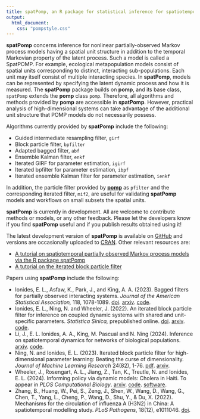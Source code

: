 ```yaml
---
title: spatPomp, an R package for statistical inference for spatiotemporal partially observed Markov processes
output:
  html_document:
    css: "pompstyle.css"
---
```


<span class="firstcharacter">**spatPomp**</span> concerns inference for nonlinear partially-observed Markov process models having a spatial unit structure in addition to the temporal Markovian property of the latent process.
Such a model is called a SpatPOMP.
For example, ecological metapopulation models consist of spatial units corresponding to distinct, interacting sub-populations.
Each unit may itself consist of multiple interacting species.
In **spatPomp**, models can be represented by specifying the latent dynamic process and how it is measured.
The **spatPomp** package builds on **pomp**, and its base class, `spatPomp` extends the **pomp** class `pomp`.
Therefore, all algorithms and methods provided by **pomp** are accessible in **spatPomp**.
However, practical analysis of high-dimensional systems can take advantage of the additional unit structure that POMP models do not necessarily possess.

Algorithms currently provided by  **spatPomp** include the following:

- Guided intermediate resampling filter, `girf`
- Block particle filter, `bpfilter`
- Adapted bagged filter, `abf`
- Ensemble Kalman filter, `enkf`
- Iterated GIRF for parameter estimation, `igirf`
- Iterated bpfilter for parameter estimation, `ibpf`
- Iterated ensemble Kalman filter for parameter estimation, `ienkf`

In addition, the particle filter provided by [**pomp**](https://kingaa.github.io/pomp/) as `pfilter` and the corresponding iterated filter, `mif2`, are useful for validating **spatPomp** models and workflows on small subsets the spatial units.

**spatPomp** is currently in development. All are welcome to contribute methods or models, or any other feedback.   Please let the developers know if you find **spatPomp** useful and if you publish results obtained using it!

The latest development version of **spatPomp** is available on [GitHub](https://github.com/kidusasfaw/spatPomp) and versions are occasionally uploaded to [CRAN](https://cran.rstudio.com/web/packages/spatPomp). Other relevant resources are:

- [A tutorial on spatiotemporal partially observed Markov process models via the R package spatPomp](vignettes/spatPomp.pdf)
- [A tutorial on the iterated block particle filter](vignettes/ibpf.pdf)

Papers using **spatPomp** include the following:

- Ionides, E. L., Asfaw, K., Park, J.,  and King, A. A. (2023). 
  Bagged filters for partially observed interacting systems.
  _Journal of the American Statistical Association,_ 118, 1078-1089.
  [doi](https://doi.org/10.1080/01621459.2021.1974867).
  [arxiv](https://arxiv.org/abs/2002.05211).
  [code](https://github.com/ionides/bagged_filters).
- Ionides, E. L.,  Ning, N. and Wheeler, J. (2022).
  An iterated block particle filter for inference on coupled dynamic systems with shared and unit-specific parameters.
  _Statistica Sinica,_
  prepublished online.
  [doi](https://doi.org/10.5705/ss.202022.0188).
  [arxiv](https://arxiv.org/abs/2206.03837).
  [code](https://github.com/ionides/ibpf_article).
- Li, J., E. L. Ionides, A. A., King, M. Pascual and N. Ning (2024). Inference on spatiotemporal dynamics for networks of biological populations.
  [arxiv](https://arxiv.org/abs/2311.06702).
  [code](https://github.com/jifanli/metapop_article).
- Ning, N. and Ionides, E. L. (2023). Iterated block particle filter for high-dimensional parameter learning: Beating the curse of dimensionality. _Journal of Machine Learning Research_ 24(82), 1-76.
[pdf](https://jmlr.org/papers/v24/21-1253.pdf). 
[arxiv](https://arxiv.org/abs/2110.10745v3"><i>arxiv</i></a>).
- Wheeler, J., Rosengart, A. L., Jiang, Z., Tan, K., Treutle, N. and Ionides, E. L. (2024).
  Informing policy via dynamic models: Cholera in Haiti.
  To appear in _PLOS Computational Biology_.
  [arxiv](https://doi.org/10.48550/arXiv.2301.08979).
  [code](https://github.com/jeswheel/haiti_article).
  [software](https://github.com/jeswheel/haitipkg).
- Zhang, B., Huang, W., Pei, S., Zeng, J., Shen, W., Wang, D., Wang, G., Chen, T., Yang, L., Cheng, P., Wang, D., Shu, Y., & Du, X. (2022). Mechanisms for the circulation of influenza A (H3N2) in China: A spatiotemporal modelling study. _PLoS Pathogens_, 18(12), e1011046.
[doi](https://doi.org/10.1371/journal.ppat.1011046).

